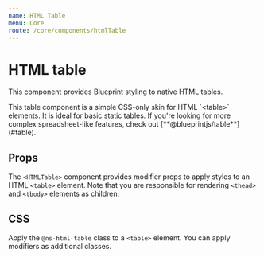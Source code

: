 ```yaml
---
name: HTML Table
menu: Core
route: /core/components/htmlTable
---
```



# HTML table

This component provides Blueprint styling to native HTML tables.

<Callout intent="primary" title="This is not @blueprintjs/table">
    This table component is a simple CSS-only skin for HTML `&lt;table>` elements.
    It is ideal for basic static tables. If you're looking for more complex
    spreadsheet-like features, check out [**@blueprintjs/table**](#table).
</Callout>

## Props

The `<HTMLTable>` component provides modifier props to apply styles to an HTML
`<table>` element. Note that you are responsible for rendering `<thead>` and
`<tbody>` elements as children.

<Interface name="IHTMLTableProps" />

## CSS

Apply the `@ns-html-table` class to a `<table>` element. You can apply modifiers as additional classes.

<CssExample name="html-table" />
